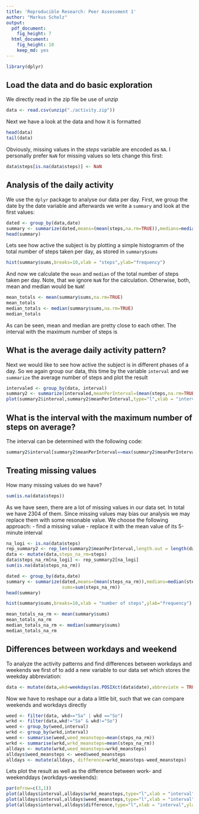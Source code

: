 ```yaml
---
title: 'Reproducible Research: Peer Assessment 1'
author: "Markus Scholz"
output:
  pdf_document: 
    fig_height: 7
  html_document:
    fig_height: 10
    keep_md: yes
---
```

```r
library(dplyr)
```

## Load the data and do basic exploration

We directly read in the zip file be use of _unzip_
```r
data <- read.csv(unzip("./activity.zip"))
```

Next we have a look at the data and how it is formatted

```r
head(data)
tail(data)
```

Obviously, missing values in the _steps_ variable are encoded as `NA`. I personally prefer `NaN` for missing values so lets change this first:

```r
data$steps[is.na(data$steps)] <- NaN
```

## Analysis of the daily activity

We use the `dplyr` package to analyse our data per day. First, we group the date by the date variable and afterwards we write a `summary` and look at the first values:

```r
dated <- group_by(data,date)
summary <- summarize(dated,means=(mean(steps,na.rm=TRUE)),medians=median(steps,na.rm=TRUE),sums=sum(steps))
head(summary)
```

Lets see how active the subject is by plotting a simple histogramm of the total number of steps taken per day, as stored in `summary$sums`

```r
hist(summary$sums,breaks=10,xlab = "steps",ylab="frequency")
```

And now we calculate the `mean` and `median` of the total number of steps taken per day. Note, that we ignore `NaN` for the calculation. Otherwise, both, mean and median would be `NaN`! 

```r
mean_totals <- mean(summary$sums,na.rm=TRUE)
mean_totals
median_totals <- median(summary$sums,na.rm=TRUE)
median_totals
```

As can be seen, mean and median are pretty close to each other. The interval with the maximum number of steps is



## What is the average daily activity pattern?

Next we would like to see how active the subject is in different phases of a day. So we again group our data, this time by the variable `interval` and we `summarize` the average number of steps and plot the result

```r
intervaled <- group_by(data, interval)
summary2 <- summarize(intervaled,meanPerInterval=(mean(steps,na.rm=TRUE)),medianPerInterval=(median(steps,na.rm=TRUE)))
plot(summary2$interval,summary2$meanPerInterval,type="l",xlab = "interval",ylab="average number of steps")
```

## What is the interval with the maximum number of steps on average?
The interval can be determined with the following code:

```r
summary2$interval[summary2$meanPerInterval==max(summary2$meanPerInterval)]
```


## Treating missing values

How many missing values do we have?
```r
sum(is.na(data$steps))
```
As we have seen, there are a lot of missing values in our data set. In total we have 2304 of them.
Since missing values may bias our analysis we may replace them with some resonable value. We choose the following approach:
- find a missing value
- replace it with the mean value of its 5-minute interval

```r
na_logi <- is.na(data$steps)
rep_summary2 <- rep_len(summary2$meanPerInterval,length.out = length(data$steps))
data <- mutate(data,steps_na_rm=steps)
data$steps_na_rm[na_logi] <- rep_summary2[na_logi]
sum(is.na(data$steps_na_rm))
```

```r
dated <- group_by(data,date)
summary <- summarize(dated,means=(mean(steps_na_rm)),medians=median(steps_na_rm),
                     sums=sum(steps_na_rm))
head(summary)
```

```r
hist(summary$sums,breaks=10,xlab = "number of steps",ylab="frequency")
```

```r
mean_totals_na_rm <- mean(summary$sums)
mean_totals_na_rm
median_totals_na_rm <- median(summary$sums)
median_totals_na_rm
```

## Differences between workdays and weekend

To analyze the activity patterns and find differences between workdays and weekends we first of to add a new variable to our data set which stores the weekday abbreviation:

```r
data <- mutate(data,wkd=weekdays(as.POSIXct(data$date),abbreviate = TRUE))
```

Now we have to reshape our a data a little bit, such that we can compare weekends and workdays directly

```r
weed <- filter(data, wkd=="Sa" | wkd =="So")
wrkd <- filter(data,wkd!="Sa" & wkd!="So")
weed <- group_by(weed,interval)
wrkd <- group_by(wrkd,interval)
weed <- summarise(weed,weed_meansteps=mean(steps_na_rm))
wrkd <- summarise(wrkd,wrkd_meansteps=mean(steps_na_rm))
alldays <- mutate(wrkd,weed_meansteps=wrkd_meansteps)
alldays$weed_meansteps <- weed$weed_meansteps
alldays <- mutate(alldays, difference=wrkd_meansteps-weed_meansteps)
```

Lets plot the result as well as the difference between work- and weekenddays (workdays-weekends):

```r
par(mfrow=c(3,1))
plot(alldays$interval,alldays$wrkd_meansteps,type="l",xlab = "interval",ylab="steps",main="Average steps taken on workdays")
plot(alldays$interval,alldays$weed_meansteps,type="l",xlab = "interval",ylab="steps",main="Average steps taken on weekends")
plot(alldays$interval,alldays$difference,type="l",xlab = "interval",ylab="workdays-weekends",main="Difference between workdays and weekends")


```